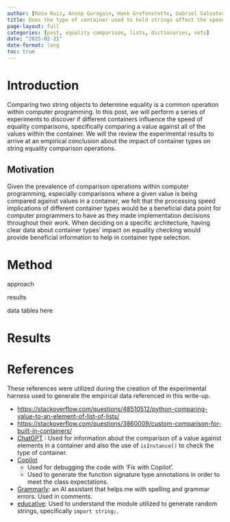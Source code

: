 ```yaml
---
author: [Rosa Ruiz, Anoop Guragain, Hank Grefenstette, Gabriel Salvatore, Kris Hatcher]
title: Does the type of container used to hold strings affect the speed of string equality comparisons?
page-layout: full
categories: [post, equality comparison, lists, dictionaries, sets]
date: "2025-02-21"
date-format: long
toc: true
---
```


# Introduction

Comparing two string objects to determine equality is a common operation within computer programming. In this post, we will perform a series of experiments to discover if different containers influence the speed of equality comparisons, specifically comparing a value against all of the values within the container. We will the review the experimental results to arrive at an empirical conclusion about the impact of container types on string equality comparison operations.

## Motivation

Given the prevalence of comparison operations within computer programming, especially comparisons where a given value is being compared against values in a container, we felt that the processing speed implications of different container types would be a beneficial data point for computer programmers to have as they made implementation decisions throughout their work. When deciding on a specific architecture, having clear data about container types' impact on equality checking would provide beneficial information to help in container type selection.

# Method

approach

results

data tables here

# Results

# References

These references were utilized during the creation of the experimental harness used to generate the empirical data referenced in this write-up.

* <https://stackoverflow.com/questions/48510512/python-comparing-value-to-an-element-of-list-of-lists/>
* <https://stackoverflow.com/questions/3860009/custom-comparison-for-built-in-containers/>
* [ChatGPT](https://chatgpt.com/) : Used for information about the comparison of a value against elements in a container and also the use of `isInstance()` to check the type of container.
* [Copilot](https://github.com/features/copilot)
   * Used for debugging the code with 'Fix with Copilot'.
   * Used to generate the function signature type annotations in order to meet the class expectations.
* [Grammarly](https://app.grammarly.com): an AI assistant that helps me with spelling and grammar errors. Used in comments.
* [educative](https://www.educative.io/answers/what-is-asciilowercase-constant-in-python): Used to understand the module utilized to generate random strings, specifically `import string;`.
